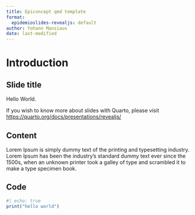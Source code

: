 ```yaml
---
title: Epiconcept qmd template
format:
  epidemioslides-revealjs: default
author: Yohann Mansiaux
date: last-modified
---
```


# Introduction 

## Slide title

Hello World.

If you wish to know more about slides with Quarto, please visit <https://quarto.org/docs/presentations/revealjs/>

## Content

Lorem Ipsum is simply dummy text of the printing and typesetting industry. Lorem Ipsum has been the industry's standard dummy text ever since the 1500s, when an unknown printer took a galley of type and scrambled it to make a type specimen book.

## Code

```r
#| echo: true
print("hello world")
```
